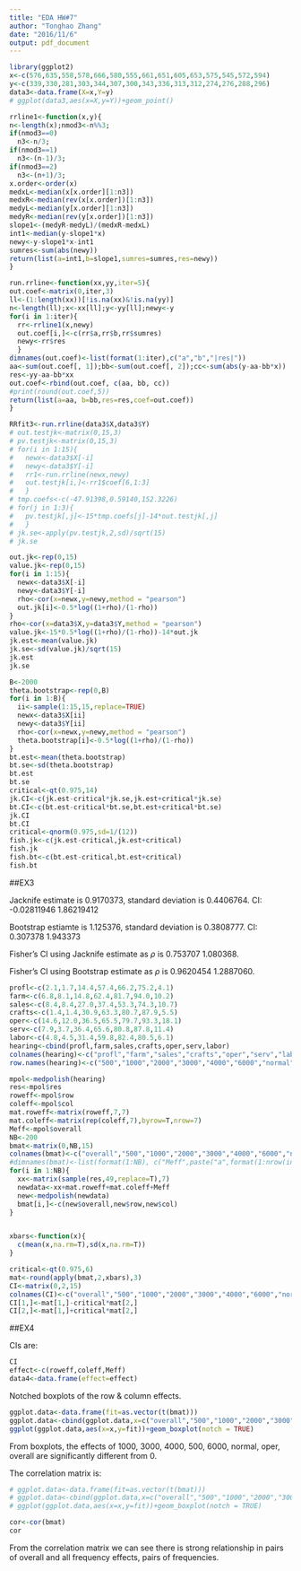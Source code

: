 ```yaml
---
title: "EDA HW#7"
author: "Tonghao Zhang"
date: "2016/11/6"
output: pdf_document
---
```


```r
library(ggplot2)
x<-c(576,635,558,578,666,580,555,661,651,605,653,575,545,572,594)
y<-c(339,330,281,303,344,307,300,343,336,313,312,274,276,288,296)
data3<-data.frame(X=x,Y=y)
# ggplot(data3,aes(x=X,y=Y))+geom_point()
```


```r
rrline1<-function(x,y){
n<-length(x);nmod3<-n%%3;
if(nmod3==0) 
  n3<-n/3;
if(nmod3==1) 
  n3<-(n-1)/3;
if(nmod3==2) 
  n3<-(n+1)/3;
x.order<-order(x)
medxL<-median(x[x.order][1:n3])
medxR<-median(rev(x[x.order])[1:n3])
medyL<-median(y[x.order][1:n3])
medyR<-median(rev(y[x.order])[1:n3])
slope1<-(medyR-medyL)/(medxR-medxL)
int1<-median(y-slope1*x)
newy<-y-slope1*x-int1
sumres<-sum(abs(newy))
return(list(a=int1,b=slope1,sumres=sumres,res=newy))
}

run.rrline<-function(xx,yy,iter=5){
out.coef<-matrix(0,iter,3)
ll<-(1:length(xx))[!is.na(xx)&!is.na(yy)]
n<-length(ll);x<-xx[ll];y<-yy[ll];newy<-y
for(i in 1:iter){
  rr<-rrline1(x,newy)
  out.coef[i,]<-c(rr$a,rr$b,rr$sumres)
  newy<-rr$res
  }
dimnames(out.coef)<-list(format(1:iter),c("a","b","|res|"))
aa<-sum(out.coef[, 1]);bb<-sum(out.coef[, 2]);cc<-sum(abs(y-aa-bb*x))
res<-yy-aa-bb*xx
out.coef<-rbind(out.coef, c(aa, bb, cc))
#print(round(out.coef,5))
return(list(a=aa, b=bb,res=res,coef=out.coef))
}

RRfit3<-run.rrline(data3$X,data3$Y)
# out.testjk<-matrix(0,15,3)
# pv.testjk<-matrix(0,15,3) 
# for(i in 1:15){
#   newx<-data3$X[-i]
#   newy<-data3$Y[-i]
#   rr1<-run.rrline(newx,newy)
#   out.testjk[i,]<-rr1$coef[6,1:3]
#   }
# tmp.coefs<-c(-47.91398,0.59140,152.3226)
# for(j in 1:3){
#   pv.testjk[,j]<-15*tmp.coefs[j]-14*out.testjk[,j]
#   }
# jk.se<-apply(pv.testjk,2,sd)/sqrt(15)
# jk.se

out.jk<-rep(0,15)
value.jk<-rep(0,15)
for(i in 1:15){
  newx<-data3$X[-i]
  newy<-data3$Y[-i]
  rho<-cor(x=newx,y=newy,method = "pearson")
  out.jk[i]<-0.5*log((1+rho)/(1-rho))
}
rho<-cor(x=data3$X,y=data3$Y,method = "pearson")
value.jk<-15*0.5*log((1+rho)/(1-rho))-14*out.jk
jk.est<-mean(value.jk)
jk.se<-sd(value.jk)/sqrt(15)
jk.est
jk.se

B<-2000
theta.bootstrap<-rep(0,B)
for(i in 1:B){
  ii<-sample(1:15,15,replace=TRUE)
  newx<-data3$X[ii]
  newy<-data3$Y[ii]
  rho<-cor(x=newx,y=newy,method = "pearson")
  theta.bootstrap[i]<-0.5*log((1+rho)/(1-rho))
}
bt.est<-mean(theta.bootstrap)
bt.se<-sd(theta.bootstrap)
bt.est
bt.se
critical<-qt(0.975,14)
jk.CI<-c(jk.est-critical*jk.se,jk.est+critical*jk.se)
bt.CI<-c(bt.est-critical*bt.se,bt.est+critical*bt.se)
jk.CI
bt.CI
critical<-qnorm(0.975,sd=1/(12))
fish.jk<-c(jk.est-critical,jk.est+critical)
fish.jk
fish.bt<-c(bt.est-critical,bt.est+critical)
fish.bt
```

##EX3

Jacknife estimate is 0.9170373, standard deviation is 0.4406764. CI: -0.02811946  1.86219412

Bootstrap estiamte is 1.125376, standard deviation is 0.3808777. CI: 0.307378 1.943373

Fisher's CI using Jacknife estimate as $\rho$ is 0.753707 1.080368.

Fisher's CI using Bootstrap estimate as $\rho$ is 0.9620454 1.2887060.


```r
profl<-c(2.1,1.7,14.4,57.4,66.2,75.2,4.1)
farm<-c(6.8,8.1,14.8,62.4,81.7,94.0,10.2)
sales<-c(8.4,8.4,27.0,37.4,53.3,74.3,10.7)
crafts<-c(1.4,1.4,30.9,63.3,80.7,87.9,5.5)
oper<-c(14.6,12.0,36.5,65.5,79.7,93.3,18.1)
serv<-c(7.9,3.7,36.4,65.6,80.8,87.8,11.4)
labor<-c(4.8,4.5,31.4,59.8,82.4,80.5,6.1)
hearing<-cbind(profl,farm,sales,crafts,oper,serv,labor)
colnames(hearing)<-c("profl","farm","sales","crafts","oper","serv","labor")
row.names(hearing)<-c("500","1000","2000","3000","4000","6000","normal")

mpol<-medpolish(hearing)
res<-mpol$res
roweff<-mpol$row
coleff<-mpol$col
mat.roweff<-matrix(roweff,7,7)
mat.coleff<-matrix(rep(coleff,7),byrow=T,nrow=7)
Meff<-mpol$overall
NB<-200
bmat<-matrix(0,NB,15)
colnames(bmat)<-c("overall","500","1000","2000","3000","4000","6000","normal","profl","farm","sales","crafts","oper","serv","labor")
#dimnames(bmat)<-list(format(1:NB), c("Meff",paste("a",format(1:nrow(infmort)),sep=""), paste("b",format(1:ncol(infmort)),sep=""), "mad(res)"))
for(i in 1:NB){
  xx<-matrix(sample(res,49,replace=T),7)
  newdata<-xx+mat.roweff+mat.coleff+Meff
  new<-medpolish(newdata)
  bmat[i,]<-c(new$overall,new$row,new$col)
}


xbars<-function(x){
  c(mean(x,na.rm=T),sd(x,na.rm=T))
}

critical<-qt(0.975,6)
mat<-round(apply(bmat,2,xbars),3)
CI<-matrix(0,2,15)
colnames(CI)<-c("overall","500","1000","2000","3000","4000","6000","normal","profl","farm","sales","crafts","oper","serv","labor")
CI[1,]<-mat[1,]-critical*mat[2,]
CI[2,]<-mat[1,]+critical*mat[2,]
```

##EX4

CIs are:
```r
CI
effect<-c(roweff,coleff,Meff)
data4<-data.frame(effect=effect)
```

Notched boxplots of the row & column effects.

```r
ggplot.data<-data.frame(fit=as.vector(t(bmat)))
ggplot.data<-cbind(ggplot.data,x=c("overall","500","1000","2000","3000","4000","6000","normal","profl","farm","sales","crafts","oper","serv","labor"))
ggplot(ggplot.data,aes(x=x,y=fit))+geom_boxplot(notch = TRUE)

```

From boxplots, the effects of 1000, 3000, 4000, 500, 6000, normal, oper, overall are significantly different from 0.


The correlation matrix is:

```r
# ggplot.data<-data.frame(fit=as.vector(t(bmat)))
# ggplot.data<-cbind(ggplot.data,x=c("overall","500","1000","2000","3000","4000","6000","normal","profl","farm","sales","crafts","oper","serv","labor"))
# ggplot(ggplot.data,aes(x=x,y=fit))+geom_boxplot(notch = TRUE)

cor<-cor(bmat)
cor
```

From the correlation matrix we can see there is strong relationship in pairs of overall and all frequency effects, pairs of frequencies. 